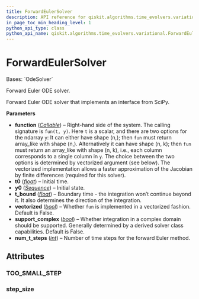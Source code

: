 ```yaml
---
title: ForwardEulerSolver
description: API reference for qiskit.algorithms.time_evolvers.variational.ForwardEulerSolver
in_page_toc_min_heading_level: 1
python_api_type: class
python_api_name: qiskit.algorithms.time_evolvers.variational.ForwardEulerSolver
---
```


# ForwardEulerSolver

<Class id="qiskit.algorithms.time_evolvers.variational.ForwardEulerSolver" isDedicatedPage={true} github="https://github.com/qiskit/qiskit/tree/stable/0.45/qiskit/algorithms/time_evolvers/variational/solvers/ode/forward_euler_solver.py" signature="qiskit.algorithms.time_evolvers.variational.ForwardEulerSolver(function, t0, y0, t_bound, vectorized=False, support_complex=False, num_t_steps=15)">
  Bases: `OdeSolver`

  Forward Euler ODE solver.

  Forward Euler ODE solver that implements an interface from SciPy.

  **Parameters**

  *   **function** ([*Callable*](https://docs.python.org/3/library/collections.abc.html#collections.abc.Callable "(in Python v3.12)")) – Right-hand side of the system. The calling signature is `fun(t, y)`. Here `t` is a scalar, and there are two options for the ndarray `y`: It can either have shape (n,); then `fun` must return array\_like with shape (n,). Alternatively it can have shape (n, k); then `fun` must return an array\_like with shape (n, k), i.e., each column corresponds to a single column in `y`. The choice between the two options is determined by vectorized argument (see below). The vectorized implementation allows a faster approximation of the Jacobian by finite differences (required for this solver).
  *   **t0** ([*float*](https://docs.python.org/3/library/functions.html#float "(in Python v3.12)")) – Initial time.
  *   **y0** ([*Sequence*](https://docs.python.org/3/library/collections.abc.html#collections.abc.Sequence "(in Python v3.12)")) – Initial state.
  *   **t\_bound** ([*float*](https://docs.python.org/3/library/functions.html#float "(in Python v3.12)")) – Boundary time - the integration won’t continue beyond it. It also determines the direction of the integration.
  *   **vectorized** ([*bool*](https://docs.python.org/3/library/functions.html#bool "(in Python v3.12)")) – Whether `fun` is implemented in a vectorized fashion. Default is False.
  *   **support\_complex** ([*bool*](https://docs.python.org/3/library/functions.html#bool "(in Python v3.12)")) – Whether integration in a complex domain should be supported. Generally determined by a derived solver class capabilities. Default is False.
  *   **num\_t\_steps** ([*int*](https://docs.python.org/3/library/functions.html#int "(in Python v3.12)")) – Number of time steps for the forward Euler method.

  ## Attributes

  ### TOO\_SMALL\_STEP

  <Attribute id="qiskit.algorithms.time_evolvers.variational.ForwardEulerSolver.TOO_SMALL_STEP" name="TOO_SMALL_STEP" attributeValue="'Required step size is less than spacing between numbers.'" />

  ### step\_size

  <Attribute id="qiskit.algorithms.time_evolvers.variational.ForwardEulerSolver.step_size" name="step_size" />
</Class>

